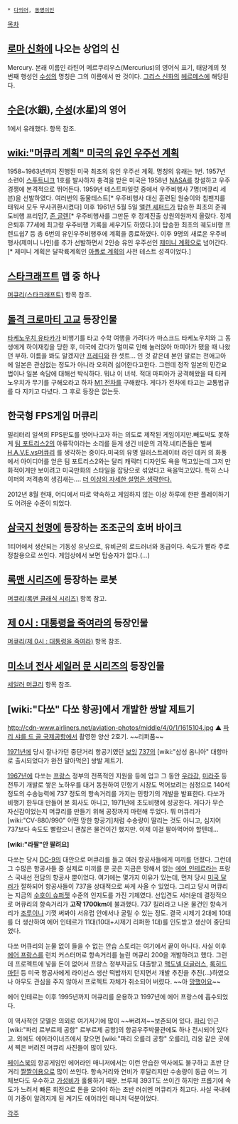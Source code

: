  * [[다의어]], [[동명이인]]

[[목차]]
== [[로마 신화]]에 나오는 상업의 신 ==
Mercury.
본래 이름인 라틴어 메르쿠리우스(Mercurius)의 영어식 표기, 태양계의 첫번째 행성인 [[수성]]의 명칭은 그의 이름에서 딴 것이다. [[그리스 신화]]의 [[헤르메스]]에 해당된다.

== [[수은]](水銀), [[수성]](水星)의 영어 ==
1에서 유래했다. 항목 참조.


== [[wiki:"머큐리 계획" 미국의 유인 우주선 계획]] ==
1958~1963년까지 진행된 미국 최초의 유인 우주선 계획. 명칭의 유래는 1번.
1957년 소련이 [[스푸트니크]] 1호를 발사하자 충격을 받은 미국은 1958년 [[NASA]]를 창설하고 우주경쟁에 본격적으로 뛰어든다. 1959년 테스트파일럿 중에서 우주비행사 7명(머큐리 세븐)을 선발하였다. 여러번의 동물테스트[* 우주비행사 대신 훈련된 원숭이와 침팬지를 태워서 모두 무사귀환시켰다] 이후 1961년 5월 5일 [[앨런 셰퍼드]]가 탑승한 최초의 준궤도비행 프리덤7, [[존 글렌]][* 우주비행사를 그만둔 후 정계진출 상원의원까지 올랐다. 정계 은퇴후 77세에 최고령 우주비행 기록을 세우기도 하였다.]이 탑승한 최초의 궤도비행 프렌드쉽7 등 총 6번의 유인우주비행후에 계획을 종료하였다. 이후 9명의 새로운 우주비행사(제미니 나인)를 추가 선발하면서 2인승 유인 우주선인 [[제미니 계획]]으로 넘어간다.[* 제미니 계획은 달착륙계획인 [[아폴로 계획]]의 사전 테스트 성격이었다.]  

== [[스타크래프트]] 맵 중 하나 ==
[[머큐리(스타크래프트)]] 항목 참조.
== [[돌격 크로마티 고교]] 등장인물 ==
[[타케노우치 유타카]]가 비행기를 타고 수학 여행을 가려다가 마스크드 타케노우치와 그 동생에게 하이재킹을 당한 후, 미국에 갔다가 멀미로 인해 눌러앉아 마피아가 됐을 때 나왔던 부하. 이름을 봐도 알겠지만 [[프레디]]와 한 셋트... 인 것 같은데 본인 말로는 천애고아에 일본은 관심없는 정도가 아니라 오히려 싫어한다고한다. 그런데 정작 일본의 민간요법이나 일본 속담에 대해선 박식하다. 뭐냐 이 녀석.
적대 마피아가 공격해왔을 때 타케노우치가 무기를 구해오라고 하자 [[M1 전차]]를 구해왔다. 게다가 전차에 타고는 교통법규를 다 지키고 다녔다. 그 후로 등장은 없는듯.

== 한국형 FPS게임 머큐리 ==
밀리터리 일색의 FPS판도를 벗어나고자 하는 의도로 제작된 게임이지만.빼도박도 못하게 [[팀 포트리스2]]의 아류작이라는 소리를 듣게 생긴 비운의 괴작.네티즌들은 벌써 [[H.A.V.E.]]vs머큐리 를 생각하는 중이다.미국의 유명 일러스트레이터 라인 데커 의 화풍에서 아이디어를 얻은 팀 포트리스2와는 달리 캐릭터 디자인도 욕을 먹고있는데 그저 만화적이게만 보이려고 미국만화의 스타일을 잡탕으로 섞었다고 욕을먹고있다. 특히 스나이퍼의 저격총의 생김새는…. [[더 이상의 자세한 설명은 생략한다.]]

2012년 8월 현재, 어디에서 따로 약속하고 게임하지 않는 이상 하루에 한판 플레이하기도 어려운 수준이 되었다.

== [[삼국지 천명]]에 등장하는 조조군의 호버 바이크 ==
1티어에서 생산되는 기동성 유닛으로, 유비군의 로드러너와 동급이다. 속도가 빨라 주로 정찰용으로 쓰인다. 게임상에서 보면 탑승자가 없다.(...)

== [[록맨 시리즈]]에 등장하는 로봇 ==
[[머큐리(록맨 클래식 시리즈)]] 항목 참고. 

== [[제 0시 : 대통령을 죽여라]]의 등장인물 ==
[[머큐리(제 0시 : 대통령을 죽여라)]] 항목 참조.

== [[미소녀 전사 세일러 문 시리즈]]의 등장인물 ==
[[세일러 머큐리]] 항목 참조.

== [wiki:"다쏘" 다쏘 항공]에서 개발한 쌍발 제트기 ==
http://cdn-www.airliners.net/aviation-photos/middle/4/0/1/1615104.jpg
▲ [[파리 샤를 드 골 국제공항]]에서 촬영한 양산 2호기. ~~리퍼품~~

[[1971년]]에 당시 잘나가던 중단거리 항공기였던 [[보잉]] [[737]]의 [wiki:"삼성 옴니아" 대항마로 출시되었다가 완전 말아먹은] 쌍발 제트기.

[[1967년]]에 다쏘는 [[프랑스]] 정부의 전폭적인 지원을 등에 업고 그 동안 [[우라강]], [[미라주]] 등 전투기 개발로 쌓은 노하우를 대거 동원하여 민항기 시장도 먹어보려는 심정으로 140석 정도의 수송능력에 737 정도의 항속거리를 가지는 민항기의 개발을 발표한다. 다쏘가 비행기 한두대 만들어 본 회사도 아니고, 1971년에 초도비행에 성공한다. 게다가 무슨 자신감이었는지 머큐리를 만들기 위해 공장까지 마련해 두었다. 뭐 머큐리가 [wiki:"CV-880/990" 어떤 망한 항공기]처럼 수송량이 딸리는 것도 아니고, 심지어 737보다 속도도 빨랐으니 괜찮은 물건이긴 했지만. 이제 이걸 팔아먹어야 할텐데...

'''[wiki:"라팔"안 팔려요]'''

다쏘는 당시 [[DC-9]]의 대안으로 머큐리를 들고 여러 항공사들에게 미끼를 던졌다. 그런데 그 수많은 항공사들 중 실제로 미끼를 문 곳은 지금은 망해서 없는 [[에어 인테르]]라는 프랑스 국내선 전담의 항공사 뿐이었다. 여기에는 몇가지 이유가 있는데, 먼저 당시 [[미국 달러]]가 절하되어 항공사들이 737을 상대적으로 싸게 사올 수 있었다. 그리고 당시 머큐리는 지금의 [[수호이 슈퍼젯]] 수준의 인지도를 가진 기체였다. 선입견도 서러운데 결정적으로 머큐리의 항속거리가 '''고작 1700km'''에 불과했다. 737 킬러라고 나온 물건인 항속거리가 [[조루]]이니 기껏 써봐야 서유럽 안에서나 굴릴 수 있는 정도. 결국 시제기 2대에 10대를 더 생산하여 에어 인테르가 11대(10대+시제기 리퍼한 1대)를 인도받고 생산이 중단되었다.

다쏘 머큐리의 눈물 없이 들을 수 없는 안습 스토리는 여기에서 끝이 아니다. 사실 이후 [[에어 프랑스]]를 런치 커스터머로 항속거리를 늘린 머큐리 200을 개발하려고 했다. 그런데 프로젝트에 넣을 돈이 없어서 프랑스 정부자금도 대출받고 [[맥도넬 더글러스]], [[록히드 마틴]] 등 미국 항공사에게 라이선스 생산 떡밥까지 던지면서 개발 추진을 추진(...)하였으나 아무도 관심을 주지 않아서 프로젝트 자체가 취소되어 버렸다. ~~아 [[망했어요]]~~

에어 인테르는 이후 1995년까지 머큐리를 운용하고 1997년에 에어 프랑스에 흡수되었다.

이 역사적인 모델은 의외로 여기저기에 많이 ~~버려져~~보존되어 있다. [[파리]] 인근 [wiki:"파리 르부르제 공항" 르부르제 공항]의 항공우주박물관에도 하나 전시되어 있다고. 외에도 에어라이너즈에서 찾으면 [wiki:"파리 오를리 공항" 오를리], 리옹 같은 곳에서 찍은 버려진 머큐리 사진들이 많이 있다.

[[페이스북]]의 항공게임인 에어라인 매니저에서는 이런 안습한 역사에도 불구하고 초반 단거리 [[짤짤이]]용으로 많이 쓰인다. 항속거리와 연비가 후달리지만 수송량이 동급 어느 기체보다도 우수하고 [[가성비]]가 훌륭하기 때문. 브루제 393T도 쓰이긴 하지만 프롭기에 속도가 느려서 빠른 회전으로 돈을 모아야 하는 초반 러쉬엔 머큐리가 최고다. 사실 국내에 이 기종이 알려지게 된 계기도 에어라인 매니저 덕분이었다.


[[각주]]
